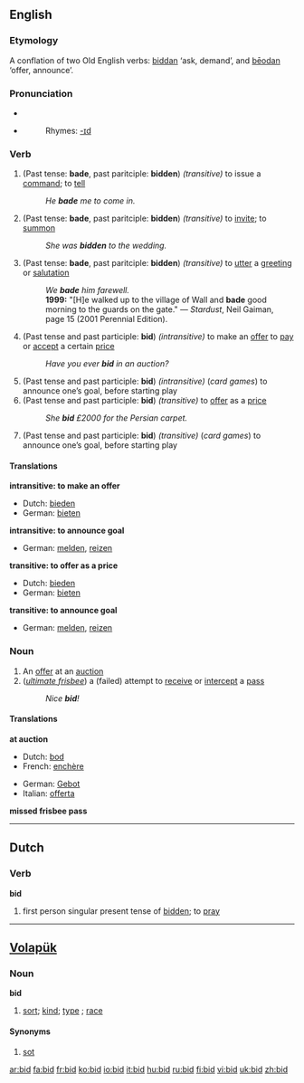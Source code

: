 {{see|BID|-bid}}
==English==

===Etymology===
A conflation of two Old English verbs: [[biddan]] ‘ask, demand’, and [[beodan|bēodan]] ‘offer, announce’.

===Pronunciation===
*{{IPA|/bɪd/}}
*{{audio|en-us-bid.ogg|Audio (US)}}
*:Rhymes: [[Rhymes:English:-ɪd|-ɪd]]

===Verb===
{{en-verb|bids|bidding|Depending on meaning, either '''bid '''or''' [[bade]]'''|Depending on meaning, either '''bid '''or''' [[bidden]]'''}}

#(Past tense: '''bade''', past paritciple: '''bidden''') ''(transitive)'' to issue a [[command]]; to [[tell]]
#:''He '''bade''' me to come in.''
#(Past tense: '''bade''', past paritciple: '''bidden''') ''(transitive)'' to [[invite]]; to [[summon]]
#:''She was '''bidden''' to the wedding.''
#(Past tense: '''bade''', past paritciple: '''bidden''') ''(transitive)'' to [[utter]] a [[greeting]] or [[salutation]]
#:''We '''bade''' him farewell.''
#:'''1999:''' "[H]e walked up to the village of Wall and '''bade''' good morning to the guards on the gate." &mdash; ''Stardust'', Neil Gaiman, page 15 (2001 Perennial Edition).
#(Past tense and past participle: '''bid''') ''(intransitive)'' to make an [[offer]] to [[pay]] or [[accept]] a certain [[price]]
#:''Have you ever '''bid''' in an auction?''
#(Past tense and past participle: '''bid''') ''(intransitive)'' (''card games'') to announce one’s goal, before starting play
#(Past tense and past participle: '''bid''') ''(transitive)''  to [[offer]] as a [[price]]
#:''She '''bid''' £2000 for the Persian carpet.''
#(Past tense and past participle: '''bid''') ''(transitive)''  (''card games'') to announce one’s goal, before starting play

====Translations====
'''intransitive: to make an offer'''
*Dutch: [[bieden]]
*German: [[bieten]]

'''intransitive: to announce goal'''
*German: [[melden]], [[reizen]]

'''transitive: to offer as a price'''
*Dutch: [[bieden]]
*German: [[bieten]]

'''transitive: to announce goal'''
*German: [[melden]], [[reizen]]

===Noun===
{{en-noun}}

# An [[offer]] at an [[auction]]
# (''[[ultimate frisbee]]'') a (failed) attempt to [[receive]] or [[intercept]] a [[pass]]
#:''Nice '''bid'''!''

====Translations====
'''at auction'''
{{top}}
*Dutch: [[bod]] {{n}}
*French: [[enchère]] {{f}}
{{mid}}
*German: [[Gebot]] {{n}}
*Italian: [[offerta]] {{f}}
{{bottom}}

'''missed frisbee pass'''
{{top}}
{{mid}}
{{bottom}}

----

==Dutch==

===Verb===
'''bid'''

# first person singular present tense of [[bidden]]; to [[pray]]

----

==[[Volapük]]==

===Noun===
'''bid'''

#[[sort]]; [[kind]]; [[type]] ; [[race]]

====Synonyms====
#[[sot]]

[[ar:bid]]
[[fa:bid]]
[[fr:bid]]
[[ko:bid]]
[[io:bid]]
[[it:bid]]
[[hu:bid]]
[[ru:bid]]
[[fi:bid]]
[[vi:bid]]
[[uk:bid]]
[[zh:bid]]